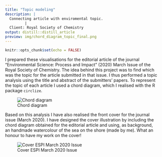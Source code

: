 ```yaml
---
title: "Topic modeling"
description: |
  Connecting article with enviromental topic.
         |
  Client: Royal Society of Chemistry
output: distill::distill_article
preview: img/chord_diagram_topic_final.png
---
```


```r
knitr::opts_chunk$set(echo = FALSE)
```

I prepared these visualisations for the editorial article of the journal "Environmental Science: Process and Impact" (2020) March Issue of the Royal Society of Chemistry. The idea behind this project was to find which was the topic for the article submitted in that issue. I thus performed a topic analysis using the title and abstract of the submitters' papers. To represent the topic of each article I used a chord diagram, which I realised with the R package `circlize`.

![Chord diagram](img/chord_diagram_topic_final.png)

Based on this analysis I have also realised the front cover for the journal issue (March 2020). I have designed the cover illustration by including the chord diagram obtained for the editorial article and using, as background, an handmade watercolour of the sea on the shore (made by me). What an honour to have my work on the cover!

![Cover ESPI March 2020 Issue](img/cover.png)




